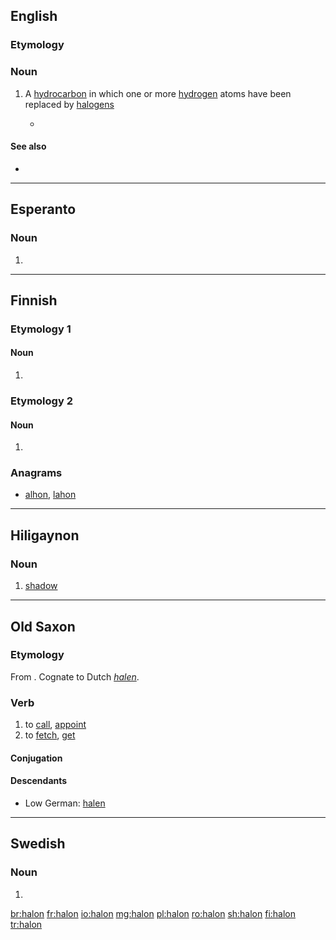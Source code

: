 {{also|Halon}}
==English==

===Etymology===
{{blend|halogen|carbon|lang=en}}

===Noun===
{{en-noun}}

# {{context|organic chemistry|lang=en}} A [[hydrocarbon]] in which one or more [[hydrogen]] atoms have been replaced by [[halogen]]s
#* {{quote-news|year=2009|date=February 12|author=Azadeh Ensha|title=A Cellphone That Is Made With the Environment in Mind|work=New York Times|url=http://www.nytimes.com/2009/02/12/technology/personaltech/12renew.html
|passage=The Renew is also free of polyvinyl chloride, asbestos, chlorofluorocarbons and '''halons'''. }}

====See also====
* {{pedialite|Haloalkane}}

----

==Esperanto==

===Noun===
{{eo-head}}

# {{eo-form of|hal|on}}

----

==Finnish==

===Etymology 1===

====Noun====
{{head|fi|noun form}}

# {{fi-form of|type=noun|halko|case=genitive|pl=singular}}

===Etymology 2===

====Noun====
{{head|fi|noun form}}

# {{fi-form of|type=noun|halo|case=genitive|pl=singular}}

===Anagrams===
* [[alhon#Finnish|alhon]], [[lahon#Finnish|lahon]]

----

==Hiligaynon==

===Noun===
{{hil-noun|halón}}

# [[shadow]]

----

==Old Saxon==

===Etymology===
From {{etyl|gem-pro|osx}} {{m|gem-pro|*halōną}}. Cognate to Dutch ''[[halen]]''.

===Verb===
{{osx-verb}}

# to [[call]], [[appoint]]
# to [[fetch]], [[get]]

====Conjugation====
{{osx-conj-wk2|hal}}

====Descendants====
* Low German: [[halen]]

----

==Swedish==

===Noun===
{{head|sv|noun form|g=c}}

# {{sv-noun-form-def|halo}}

[[br:halon]]
[[fr:halon]]
[[io:halon]]
[[mg:halon]]
[[pl:halon]]
[[ro:halon]]
[[sh:halon]]
[[fi:halon]]
[[tr:halon]]